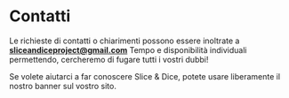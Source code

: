 
# Contatti

Le richieste di contatti o chiarimenti possono essere inoltrate a **sliceandiceproject@gmail.com**
Tempo e disponibilità individuali permettendo, cercheremo di fugare tutti i vostri dubbi!

Se volete aiutarci a far conoscere Slice & Dice, potete usare liberamente il nostro banner sul vostro sito.

<Banners />
